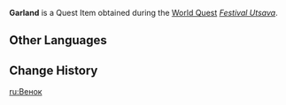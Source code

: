 {{Item Infobox
|id          = 101811;101812
|image       = Item Garland.png
|type        = Quest Items
|memento     = Yes
|quality     = 4
|description = '''Prior to completing ''[["Hello," "Thank You," and the Final "Goodbye"]]'':'''<br />A garland woven by [[Arama]].<br />Garlands of this kind represent the blessings from all of [[Vanarana]].<br /><br />'''After completing ''"Hello," "Thank You," and the Final "Goodbye"'':'''<br />A garland woven by Arama.<br />Garlands of this kind represent the blessings from all of Vanarana and once channeled endless powers during the fight with [[Marana's Avatar]]. But their blazing light has now faded, perhaps because they burned so relentlessly.<br />Every flower on the garland is connected with the lovely, tiny heart of an [[Aranara]], and all of them together constitute the gate to Mahavanaranapna. Aranara will support those who wear such garlands. As friends, they ease the wearers' pains, ward off their nightmares, aid them through lightless days, and fill the emptiness in their hearts.
|source1     = [[Festival Utsava]]
|source2     = [["Hello," "Thank You," and the Final "Goodbye"]]
}}
'''Garland''' is a Quest Item obtained during the [[World Quest]] ''[[Festival Utsava]]''.

==Other Languages==
{{Other Languages
|default_hidden = 1
|en      = Garland
|zhs     = 「花冠」
|zhs_rm  = "Huāguān"
|zht     = 「花冠」
|zht_rm  = "Huāguān"
|ja      = 「花冠」
|ja_rm   = "Kakan"
|ko      = 「{{tt|화관|花冠}}」
|ko_rm   = "Hwagwan"
|es      = Corona de flores
|fr      = Couronne de fleurs
|ru      = Венок
|th      = "มงกุฎดอกไม้"
|th_rm   = 
|vi      = Dây Hoa
|de      = „Blütenkrone“
|id      = Mahkota Bunga
|pt      = Coroa
|tr      = Çiçek Tacı
|it      = Ghirlanda di fiori
}}

==Change History==
{{Change History|3.0}}

[[ru:Венок]]
